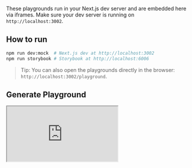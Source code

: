 

<Meta title="Command Center/Playgrounds" />

These playgrounds run in your Next.js dev server and are embedded here via iframes. Make sure your dev server is running on <code>http://localhost:3002</code>.

## How to run

```bash
npm run dev:mock  # Next.js dev at http://localhost:3002
npm run storybook # Storybook at http://localhost:6006
```

> Tip: You can also open the playgrounds directly in the browser: <code>http://localhost:3002/playground</code>.

## Generate Playground

<iframe
  src="http://localhost:3002/playground/generate"
  style={{ width: "100%", height: 600, border: "1px solid #eee", borderRadius: 8 }}
  title="Generate Playground"
/>

## Threads Playground

<iframe
  src="http://localhost:3002/playground/threads"
  style={{ width: "100%", height: 600, border: "1px solid #eee", borderRadius: 8 }}
  title="Threads Playground"
/>

## SSE Demo Playground

<iframe
  src="http://localhost:3002/playground/sse"
  style={{ width: "100%", height: 520, border: "1px solid #eee", borderRadius: 8 }}
  title="SSE Playground"
/>
